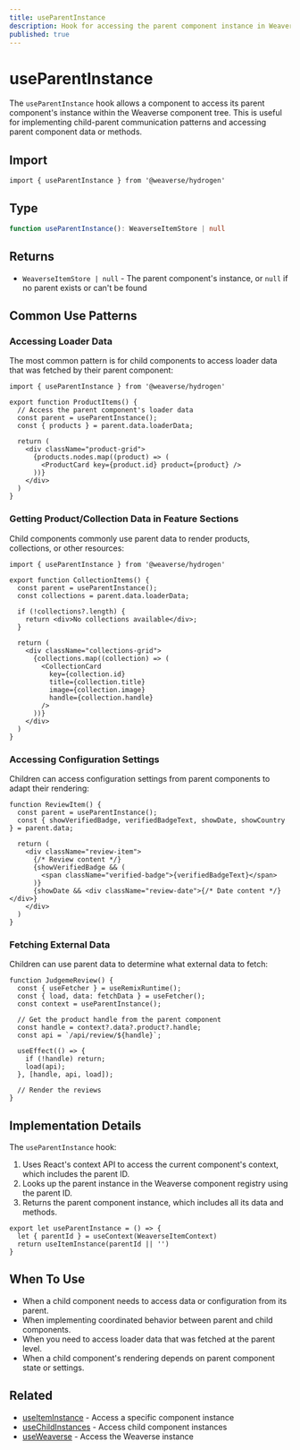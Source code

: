 ```yaml
---
title: useParentInstance
description: Hook for accessing the parent component instance in Weaverse Hydrogen components.
published: true
---
```


# useParentInstance

The `useParentInstance` hook allows a component to access its parent component's instance within the Weaverse component tree. This is useful for implementing child-parent communication patterns and accessing parent component data or methods.

## Import

```tsx
import { useParentInstance } from '@weaverse/hydrogen'
```

## Type

```typescript
function useParentInstance(): WeaverseItemStore | null
```

## Returns

- `WeaverseItemStore | null` - The parent component's instance, or `null` if no parent exists or can't be found

## Common Use Patterns

### Accessing Loader Data

The most common pattern is for child components to access loader data that was fetched by their parent component:

```tsx
import { useParentInstance } from '@weaverse/hydrogen'

export function ProductItems() {
  // Access the parent component's loader data
  const parent = useParentInstance();
  const { products } = parent.data.loaderData;
  
  return (
    <div className="product-grid">
      {products.nodes.map((product) => (
        <ProductCard key={product.id} product={product} />
      ))}
    </div>
  )
}
```

### Getting Product/Collection Data in Feature Sections

Child components commonly use parent data to render products, collections, or other resources:

```tsx
import { useParentInstance } from '@weaverse/hydrogen'

export function CollectionItems() {
  const parent = useParentInstance();
  const collections = parent.data.loaderData;
  
  if (!collections?.length) {
    return <div>No collections available</div>;
  }
  
  return (
    <div className="collections-grid">
      {collections.map((collection) => (
        <CollectionCard 
          key={collection.id} 
          title={collection.title}
          image={collection.image}
          handle={collection.handle}
        />
      ))}
    </div>
  )
}
```

### Accessing Configuration Settings

Children can access configuration settings from parent components to adapt their rendering:

```tsx
function ReviewItem() {
  const parent = useParentInstance();
  const { showVerifiedBadge, verifiedBadgeText, showDate, showCountry } = parent.data;
  
  return (
    <div className="review-item">
      {/* Review content */}
      {showVerifiedBadge && (
        <span className="verified-badge">{verifiedBadgeText}</span>
      )}
      {showDate && <div className="review-date">{/* Date content */}</div>}
    </div>
  )
}
```

### Fetching External Data

Children can use parent data to determine what external data to fetch:

```tsx
function JudgemeReview() {
  const { useFetcher } = useRemixRuntime();
  const { load, data: fetchData } = useFetcher();
  const context = useParentInstance();
  
  // Get the product handle from the parent component
  const handle = context?.data?.product?.handle;
  const api = `/api/review/${handle}`;
  
  useEffect(() => {
    if (!handle) return;
    load(api);
  }, [handle, api, load]);
  
  // Render the reviews
}
```

## Implementation Details

The `useParentInstance` hook:

1. Uses React's context API to access the current component's context, which includes the parent ID.
2. Looks up the parent instance in the Weaverse component registry using the parent ID.
3. Returns the parent component instance, which includes all its data and methods.

```tsx
export let useParentInstance = () => {
  let { parentId } = useContext(WeaverseItemContext)
  return useItemInstance(parentId || '')
}
```

## When To Use

- When a child component needs to access data or configuration from its parent.
- When implementing coordinated behavior between parent and child components.
- When you need to access loader data that was fetched at the parent level.
- When a child component's rendering depends on parent component state or settings.

## Related

- [useItemInstance](api/use-item-instance) - Access a specific component instance
- [useChildInstances](api/use-child-instances) - Access child component instances
- [useWeaverse](api/use-weaverse) - Access the Weaverse instance
